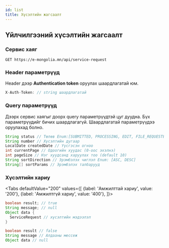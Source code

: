 ```yaml
---
id: list
title: Хүсэлтийн жагсаалт
---
```



## Үйлчилгээний хүсэлтийн жагсаалт

### Сервис хаяг

```text
GET https://e-mongolia.mn/api/service-request
```

### Header параметрүүд

Header дээр **Authentication token** оруулах шаардлагатай юм.

```javascript
X-Auth-Token: // string шаардлагатай
```

### Query параметрүүд

Дээрх сервис хаягыг доорх query параметрүүдтэй цуг дуудна. Бүх параметрүүдийг бичих шаардлагагүй. Шаардлагатай параметрүүдээ оруулахад болно.

```java
String status // Төлөв Enum:[SUBMITTED, PROCESSING, EDIT, FILE_REQUESTED, PRINTING, COMPLETED, PRINTED, REJECTED, EXPIRED, GRANTED]
String number // Хүсэлтийн дугаар
LocalDate createdDate // Үүсгэсэн огноо
int currentPage // Одоогийн хуудас (0-оос эхэлнэ)
int pageSize // Нэг хуудсанд харуулах тоо (default 10)
String sortDirection // Эрэмбэлэх чиглэл Enum: [ASC, DESC]
String[] sortParams // Эрэмбэлэх талбарууд
```

### Хүсэлтийн хариу

<Tabs
  defaultValue="200"
  values={[
    {label: 'Амжилттай хариу', value: '200'},
    {label: 'Амжилтгүй хариу', value: '400'},
  ]}>
<TabItem value="200">

```java
boolean result; // true
String message; // null
Object data {
  ServiceRequest // хүсэлтийн мэдээлэл
}
```

</TabItem>
<TabItem value="400">

```java
boolean result // false
String message // Алдааны мессеж
Object data // null
```

</TabItem>
</Tabs>
